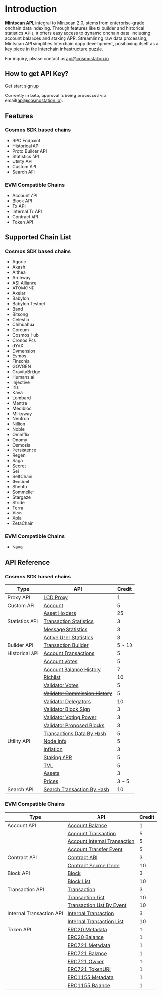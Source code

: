 # Introduction

**[Mintscan API](https://api.mintscan.io)**, integral to Mintscan 2.0, stems from enterprise-grade onchain data indexing. Through features like tx builder and historical statistics APIs, it offers easy access to dynamic onchain data, including account balances and staking APR. Streamlining raw data processing, Mintscan API simplifies Interchain dapp development, positioning itself as a key piece in the Interchain infrastructure puzzle.

For inquiry, please contact us api@cosmostation.io

## How to get API Key?

Get start [sign up](https://api.mintscan.io)

Currently in beta, approval is being processed via email(api@cosmostation.io).

## Features

### Cosmos SDK based chains

- RPC Endpoint
- Historical API
- Proto Builder API
- Statistics API
- Utility API
- Custom API
- Search API

### EVM Compatible Chains

- Account API
- Block API
- Tx API
- Internal Tx API
- Contract API
- Token API

## Supported Chain List

### Cosmos SDK based chains

- Agoric
- Akash
- Althea
- Archway
- ASI Alliance
- ATOMONE
- Axelar
- Babylon
- Babylon Testnet
- Band
- Bitsong
- Celestia
- Chihuahua
- Coreum
- Cosmos Hub
- Cronos Pos
- dYdX
- Dymension
- Evmos
- Finschia
- GOVGEN
- GravityBridge
- Humans.ai
- Injective
- Iris
- Kava
- Lombard
- Mantra
- Medibloc
- Milkyway
- Neutron
- Nillion
- Noble
- Omniflix
- Onomy
- Osmosis
- Persistence
- Regen
- Saga
- Secret
- Sei
- SelfChain
- Sentinel
- Shentu
- Sommelier
- Stargaze
- Stride
- Terra
- Xion
- Xpla
- ZetaChain

### EVM Compatible Chains

- Kava

## API Reference

### Cosmos SDK based chains

| Type           | API                                                                                            | Credit |
| -------------- | ---------------------------------------------------------------------------------------------- | ------ |
| Proxy API      | [LCD Proxy](/apis/reference/proxy/lcd)                                                         | 1      |
| Custom API     | [Account](/apis/reference/custom/account)                                                      | 5      |
|                | [Asset Holders](/apis/reference/custom/holders)                                                | 25     |
| Statistics API | [Transaction Statistics](/apis/reference/statistics/transactions)                              | 3      |
|                | [Message Statistics](/apis/reference/statistics/messages)                                      | 3      |
|                | [Active User Statistics](/apis/reference/statistics/active-users)                              | 3      |
| Builder API    | [Transaction Builder](/apis/reference/builder/tx-builder/build)                                | 5 ~ 10 |
| Historical API | [Account Transactions](/apis/reference/historical/account/account-transactions)                | 5      |
|                | [Account Votes](/apis/reference/historical/account/account-votes)                              | 5      |
|                | [Account Balance History](/apis/reference/historical/account/account-balances)                 | 7      |
|                | [Richlist](/apis/reference/historical/account/account-richlist)                                | 10     |
|                | [Validator Votes](/apis/reference/historical/validator/validator-votes)                        | 5      |
|                | [~~Validator Commission History~~](/apis/reference/historical/validator/validator-commissions) | 5      |
|                | [Validator Delegators](/apis/reference/historical/validator/validator-delegators)              | 10     |
|                | [Validator Block Sign](/apis/reference/historical/validator/validator-block-sign)              | 3      |
|                | [Validator Voting Power](/apis/reference/historical/validator/validator-power-events)          | 3      |
|                | [Validator Proposed Blocks](/apis/reference/historical/validator/validator-proposed-blocks)    | 3      |
|                | [Transactions Data By Hash](/apis/reference/historical/txs/transactions-hash)                  | 5      |
| Utility API    | [Node Info](/apis/reference/utilities/node-info)                                               | 5      |
|                | [Inflation](/apis/reference/utilities/inflation)                                               | 3      |
|                | [Staking APR](/apis/reference/utilities/staking-apr)                                           | 5      |
|                | [TVL](/apis/reference/utilities/tvl)                                                           | 5      |
|                | [Assets](/apis/reference/utilities/assets)                                                     | 3      |
|                | [Prices](/apis/reference/utilities/prices)                                                     | 3 ~ 5  |
| Search API     | [Search Transaction By Hash](/apis/reference/search/transactions/transactions-hash)            | 10     |

### EVM Compatible Chains

| Type                     | API                                                                                             | Credit |
| ------------------------ | ----------------------------------------------------------------------------------------------- | ------ |
| Account API              | [Account Balance](/apis/reference-evm/account/account-balance)                                  | 1      |
|                          | [Account Transaction](/apis/reference-evm/account/account-tx)                                   | 5      |
|                          | [Account Internal Transaction](/apis/reference-evm/account/account-internal-tx)                 | 5      |
|                          | [Account Transfer Event](/apis/reference-evm/account/account-transfer-event)                    | 5      |
| Contract API             | [Contract ABI](/apis/reference-evm/contract/abi)                                                | 3      |
|                          | [Contract Source Code](/apis/reference-evm/contract/source-code)                                | 10     |
| Block API                | [Block](/apis/reference-evm/block/block)                                                        | 3      |
|                          | [Block List](/apis/reference-evm/block/block-list)                                              | 10     |
| Transaction API          | [Transaction](/apis/reference-evm/transaction/transaction)                                      | 3      |
|                          | [Transaction List](/apis/reference-evm/transaction/transaction-list)                            | 10     |
|                          | [Transaction List By Event](/apis/reference-evm/transaction/transaction-list-by-event)          | 10     |
| Internal Transaction API | [Internal Transaction](/apis/reference-evm/internal-transaction/internal-transaction)           | 3      |
|                          | [Internal Transaction List](/apis/reference-evm/internal-transaction/internal-transaction-list) | 10     |
| Token API                | [ERC20 Metadata](/apis/reference-evm/token/erc20/metadata)                                      | 1      |
|                          | [ERC20 Balance](/apis/reference-evm/token/erc20/balance)                                        | 1      |
|                          | [ERC721 Metadata](/apis/reference-evm/token/erc721/metadata)                                    | 1      |
|                          | [ERC721 Balance](/apis/reference-evm/token/erc721/balance)                                      | 1      |
|                          | [ERC721 Owner](/apis/reference-evm/token/erc721/owner)                                          | 1      |
|                          | [ERC721 TokenURI](/apis/reference-evm/token/erc721/token-uri)                                   | 1      |
|                          | [ERC1155 Metadata](/apis/reference-evm/token/erc1155/metadata)                                  | 1      |
|                          | [ERC1155 Balance](/apis/reference-evm/token/erc1155/balance)                                    | 1      |
